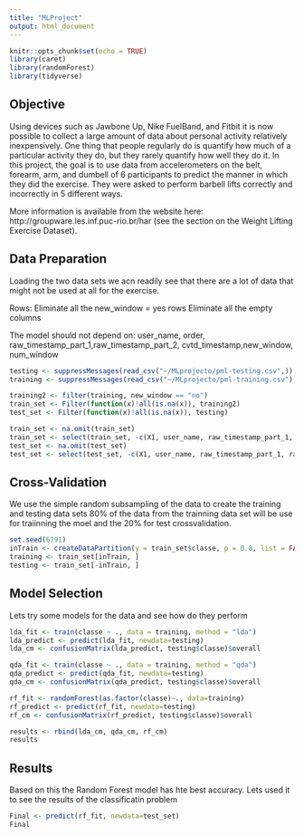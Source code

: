 ```yaml
---
title: "MLProject"
output: html_document
---
```


```r
knitr::opts_chunk$set(echo = TRUE)
library(caret)
library(randomForest)
library(tidyverse)


```

## Objective

Using devices such as Jawbone Up, Nike FuelBand, and Fitbit it is now possible to collect a large amount of data about personal activity relatively inexpensively. One thing that people regularly do is quantify how much of a particular activity they do, but they rarely quantify how well they do it. In this project, the goal is to use data from accelerometers on the belt, forearm, arm, and dumbell of 6 participants to predict the manner in which they did the exercise. They were asked to perform barbell lifts correctly and incorrectly in 5 different ways. 

More information is available from the website here: http://groupware.les.inf.puc-rio.br/har (see the section on the Weight Lifting Exercise Dataset).


## Data Preparation

Loading the two data sets we acn readily see that there are a lot of data that might not be used at all for the exercise.

Rows:
Eliminate all the new_window = yes rows
Eliminate all the empty columns

The model should not depend on:
user_name, order, raw_timestamp_part_1,raw_timestamp_part_2, cvtd_timestamp,new_window, num_window


```r
testing <- suppressMessages(read_csv("~/MLprojecto/pml-testing.csv",))
training <- suppressMessages(read_csv("~/MLprojecto/pml-training.csv"))

training2 <- filter(training, new_window == "no")
train_set <- Filter(function(x)!all(is.na(x)), training2)
test_set <- Filter(function(x)!all(is.na(x)), testing)

train_set <- na.omit(train_set)
train_set <- select(train_set, -c(X1, user_name, raw_timestamp_part_1, raw_timestamp_part_2, new_window, num_window, cvtd_timestamp))
test_set <- na.omit(test_set)
test_set <- select(test_set, -c(X1, user_name, raw_timestamp_part_1, raw_timestamp_part_2, new_window, num_window, cvtd_timestamp))
```

## Cross-Validation

We use the simple random subsampling of the data to create the training and testing data sets
80% of the data from the trainning data set will be use for traiinning the moel and the 20% for test crossvalidation.

```r
set.seed(6791)
inTrain <- createDataPartition(y = train_set$classe, p = 0.8, list = FALSE)
training <- train_set[inTrain, ]
testing <- train_set[-inTrain, ]
```

## Model Selection

Lets try some models for the data and see how do they perform 

```r
lda_fit <- train(classe ~ ., data = training, method = "lda")
lda_predict <- predict(lda_fit, newdata=testing)
lda_cm <- confusionMatrix(lda_predict, testing$classe)$overall

qda_fit <- train(classe ~ ., data = training, method = "qda")
qda_predict <- predict(qda_fit, newdata=testing)
qda_cm <- confusionMatrix(qda_predict, testing$classe)$overall

rf_fit <- randomForest(as.factor(classe)~., data=training)
rf_predict <- predict(rf_fit, newdata=testing)
rf_cm <- confusionMatrix(rf_predict, testing$classe)$overall

results <- rbind(lda_cm, qda_cm, rf_cm)
results
```

## Results

Based on this the Random Forest model has hte best accuracy.
Lets used it to see the results of the classificatin problem

```r
Final <- predict(rf_fit, newdata=test_set)
Final
```

